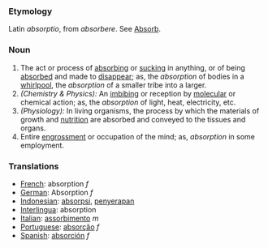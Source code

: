 ===Etymology===
Latin ''absorptio'', from ''absorbere''. See [[Absorb]].
===Noun===
#The act or process of [[absorbing]] or [[sucking]] in anything, or of being [[absorbed]] and made to [[disappear]]; as, the ''absorption'' of bodies in a [[whirlpool]], the ''absorption'' of a smaller tribe into a larger.
#''(Chemistry & Physics):'' An [[imbibing]] or reception by [[molecular]] or chemical action; as, the ''absorption'' of light, heat, electricity, etc.
#''(Physiology):'' In living organisms, the process by which the materials of growth and [[nutrition]] are absorbed and conveyed to the tissues and organs.
#Entire [[engrossment]] or occupation of the mind; as, ''absorption'' in some employment.

===Translations===
*[[French]]: absorption ''f''
*[[German]]: Absorption ''f''
*[[Indonesian]]: [[absorpsi]], [[serap|penyerapan]]
*[[Interlingua]]: absorption
*[[Italian]]: [[assorbimento]] ''m''
*[[Portuguese]]: [[absorção]] ''f''
*[[Spanish]]: [[absorción]] ''f''